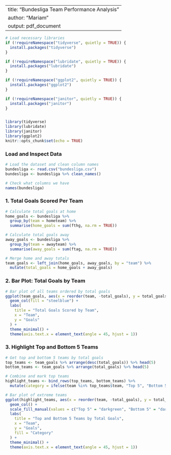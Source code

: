 
---
title: "Bundesliga Team Performance Analysis"
author: "Mariam"
output: pdf_document
---

```r


# Load necessary libraries
if (!requireNamespace("tidyverse", quietly = TRUE)) {
  install.packages("tidyverse")
}

if (!requireNamespace("lubridate", quietly = TRUE)) {
  install.packages("lubridate")
}

if (!requireNamespace("ggplot2", quietly = TRUE)) {
  install.packages("ggplot2")
}

if (!requireNamespace("janitor", quietly = TRUE)) {
  install.packages("janitor")
}


library(tidyverse)
library(lubridate)
library(janitor)
library(ggplot2)
knitr::opts_chunk$set(echo = TRUE)
```

### Load and Inspect Data

```r
# Load the dataset and clean column names
bundesliga <- read.csv("bundesliga.csv")
bundesliga <- bundesliga %>% clean_names()

# Check what columns we have
names(bundesliga)
```

### 1. Total Goals Scored Per Team

```r
# Calculate total goals at home
home_goals <- bundesliga %>%
  group_by(team = hometeam) %>%
  summarise(home_goals = sum(fthg, na.rm = TRUE))

# Calculate total goals away
away_goals <- bundesliga %>%
  group_by(team = awayteam) %>%
  summarise(away_goals = sum(ftag, na.rm = TRUE))

# Merge home and away totals
team_goals <- left_join(home_goals, away_goals, by = "team") %>%
  mutate(total_goals = home_goals + away_goals)
```

### 2. Bar Plot: Total Goals by Team

```r
# Bar plot of all teams ordered by total goals
ggplot(team_goals, aes(x = reorder(team, -total_goals), y = total_goals)) +
  geom_col(fill = "steelblue") +
  labs(
    title = "Total Goals Scored by Team",
    x = "Team",
    y = "Goals"
  ) +
  theme_minimal() +
  theme(axis.text.x = element_text(angle = 45, hjust = 1))
```

### 3. Highlight Top and Bottom 5 Teams

```r
# Get top and bottom 5 teams by total goals
top_teams <- team_goals %>% arrange(desc(total_goals)) %>% head(5)
bottom_teams <- team_goals %>% arrange(total_goals) %>% head(5)

# Combine and mark top teams
highlight_teams <- bind_rows(top_teams, bottom_teams) %>%
  mutate(category = ifelse(team %in% top_teams$team, "Top 5", "Bottom 5"))

# Bar plot of extreme teams
ggplot(highlight_teams, aes(x = reorder(team, -total_goals), y = total_goals, fill = category)) +
  geom_col() +
  scale_fill_manual(values = c("Top 5" = "darkgreen", "Bottom 5" = "darkred")) +
  labs(
    title = "Top and Bottom 5 Teams by Total Goals",
    x = "Team",
    y = "Goals",
    fill = "Category"
  ) +
  theme_minimal() +
  theme(axis.text.x = element_text(angle = 45, hjust = 1))
```
